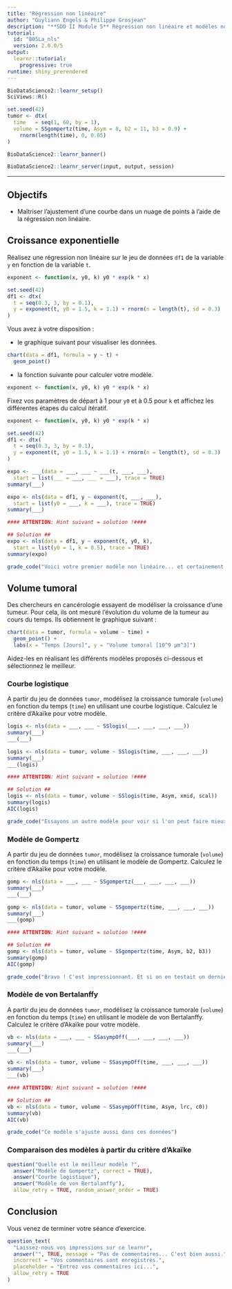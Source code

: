 ```yaml
---
title: "Régression non linéaire"
author: "Guyliann Engels & Philippe Grosjean"
description: "**SDD II Module 5** Régression non linéaire et modèles non linéaires principaux en biologie."
tutorial:
  id: "B05La_nls"
  version: 2.0.0/5
output: 
  learnr::tutorial:
    progressive: true
runtime: shiny_prerendered
---
```


```r
BioDataScience2::learnr_setup()
SciViews::R()

set.seed(42)
tumor <- dtx(
  time   = seq(1, 60, by = 1),
  volume = SSgompertz(time, Asym = 8, b2 = 11, b3 = 0.9) +
    rnorm(length(time), 0, 0.05)
)
```

```r
BioDataScience2::learnr_banner()
```

```r
BioDataScience2::learnr_server(input, output, session)
```

------------------------------------------------------------------------

## Objectifs

-   Maîtriser l'ajustement d'une courbe dans un nuage de points à l'aide de la régression non linéaire.

## Croissance exponentielle

Réalisez une régression non linéaire sur le jeu de données `df1` de la variable `y` en fonction de la variable `t`.

```r
exponent <- function(x, y0, k) y0 * exp(k * x)

set.seed(42)
df1 <- dtx(
  t = seq(0.3, 3, by = 0.1),
  y = exponent(t, y0 = 1.5, k = 1.1) + rnorm(n = length(t), sd = 0.3)
)
```

Vous avez à votre disposition :

-   le graphique suivant pour visualiser les données.

```r
chart(data = df1, formula = y ~ t) +
  geom_point() 
```

-   la fonction suivante pour calculer votre modèle.

```r
exponent <- function(x, y0, k) y0 * exp(k * x)
```

Fixez vos paramètres de départ à 1 pour `y0` et à 0.5 pour `k` et affichez les différentes étapes du calcul itératif.

```r
exponent <- function(x, y0, k) y0 * exp(k * x)

set.seed(42)
df1 <- dtx(
  t = seq(0.3, 3, by = 0.1),
  y = exponent(t, y0 = 1.5, k = 1.1) + rnorm(n = length(t), sd = 0.3)
)
```

```r
expo <- ___(data = ___, ___ ~ ___(t, ___, ___),
  start = list(___ = ___, ___ = ___), trace = TRUE)
summary(___)
```

```r
expo <- nls(data = df1, y ~ exponent(t, ___, ___),
  start = list(y0 = ___, k = ___), trace = TRUE)
summary(___)

#### ATTENTION: Hint suivant = solution !####
```

```r
## Solution ##
expo <- nls(data = df1, y ~ exponent(t, y0, k),
  start = list(y0 = 1, k = 0.5), trace = TRUE)
summary(expo)
```

```r
grade_code("Voici votre premier modèle non linéaire... et certainement pas le dernier.")
```

## Volume tumoral

Des chercheurs en cancérologie essayent de modéliser la croissance d'une tumeur. Pour cela, ils ont mesuré l'évolution du volume de la tumeur au cours du temps. Ils obtiennent le graphique suivant :

```r
chart(data = tumor, formula = volume ~ time) +
  geom_point() + 
  labs(x = "Temps [Jours]", y = "Volume tumoral [10^9 µm^3]")
```

Aidez-les en réalisant les différents modèles proposés ci-dessous et sélectionnez le meilleur.

### Courbe logistique

A partir du jeu de données `tumor`, modélisez la croissance tumorale (`volume`) en fonction du temps (`time`) en utilisant une courbe logistique. Calculez le critère d'Akaïke pour votre modèle.

```r
logis <- nls(data = ___, ___ ~ SSlogis(___, ___, ___, ___))
summary(___)
___(___)
```

```r
logis <- nls(data = tumor, volume ~ SSlogis(time, ___, ___, ___))
summary(___)
___(logis)

#### ATTENTION: Hint suivant = solution !####
```

```r
## Solution ##
logis <- nls(data = tumor, volume ~ SSlogis(time, Asym, xmid, scal))
summary(logis)
AIC(logis)
```

```r
grade_code("Essayons un autre modèle pour voir si l'on peut faire mieux.")
```

### Modèle de Gompertz

A partir du jeu de données `tumor`, modélisez la croissance tumorale (`volume`) en fonction du temps (`time`) en utilisant le modèle de Gompertz. Calculez le critère d'Akaïke pour votre modèle.

```r
gomp <- nls(data = ___, ___ ~ SSgompertz(___, ___, ___, ___))
summary(___)
___(___)
```

```r
gomp <- nls(data = tumor, volume ~ SSgompertz(time, ___, ___, ___))
summary(___)
___(gomp)

#### ATTENTION: Hint suivant = solution !####
```

```r
## Solution ##
gomp <- nls(data = tumor, volume ~ SSgompertz(time, Asym, b2, b3))
summary(gomp)
AIC(gomp)
```

```r
grade_code("Bravo ! C'est impressionnant. Et si on en testait un dernier...")
```

### Modèle de von Bertalanffy

A partir du jeu de données `tumor`, modélisez la croissance tumorale (`volume`) en fonction du temps (`time`) en utilisant le modèle de von Bertalanffy. Calculez le critère d'Akaïke pour votre modèle.

```r
vb <- nls(data = ___, ___ ~ SSasympOff(___, ___, ___, ___))
summary(___)
___(___)
```

```r
vb <- nls(data = tumor, volume ~ SSasympOff(time, ___, ___, ___))
summary(___)
___(vb)

#### ATTENTION: Hint suivant = solution !####
```

```r
## Solution ##
vb <- nls(data = tumor, volume ~ SSasympOff(time, Asym, lrc, c0))
summary(vb)
AIC(vb)
```

```r
grade_code("Ce modèle s'ajuste aussi dans ces données")
```

### Comparaison des modèles à partir du critère d'Akaïke

```r
question("Quelle est le meilleur modèle ?",
  answer("Modèle de Gompertz", correct = TRUE),
  answer("Courbe logistique"),
  answer("Modèle de von Bertalanffy"), 
  allow_retry = TRUE, random_answer_order = TRUE)
```

## Conclusion

Vous venez de terminer votre séance d'exercice.

```r
question_text(
  "Laissez-nous vos impressions sur ce learnr",
  answer("", TRUE, message = "Pas de commentaires... C'est bien aussi."),
  incorrect = "Vos commentaires sont enregistrés.",
  placeholder = "Entrez vos commentaires ici...",
  allow_retry = TRUE
)
```
